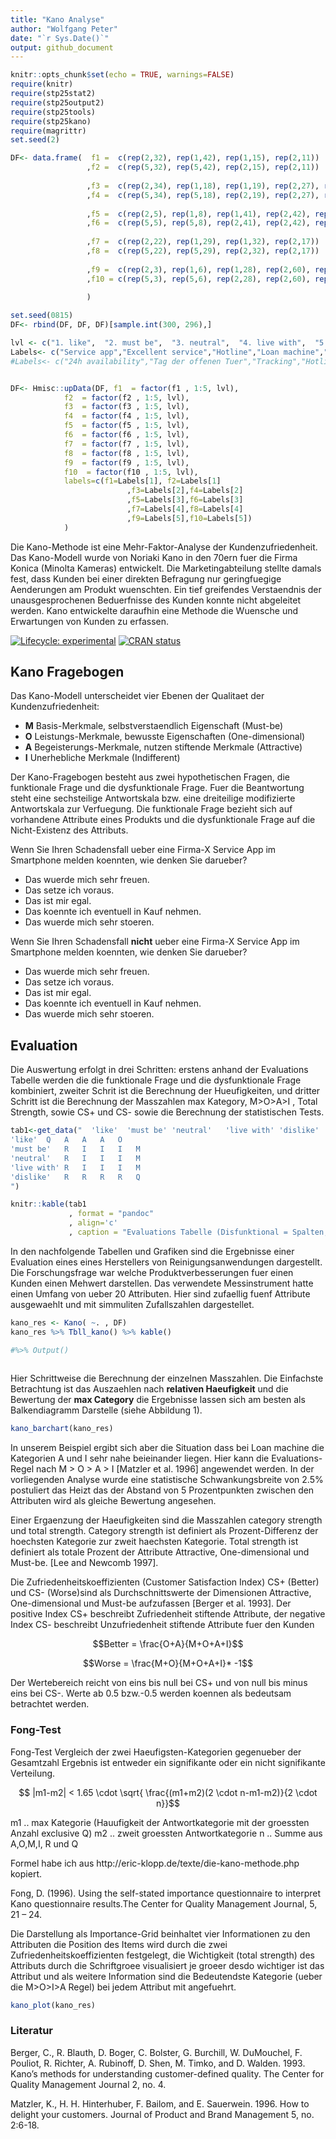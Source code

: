 ```yaml
---
title: "Kano Analyse"
author: "Wolfgang Peter"
date: "`r Sys.Date()`"
output: github_document
---
```


```r
knitr::opts_chunk$set(echo = TRUE, warnings=FALSE)
require(knitr)
require(stp25stat2)
require(stp25output2)
require(stp25tools)
require(stp25kano)
require(magrittr)
set.seed(2)

```



```r
 
DF<- data.frame(  f1 =  c(rep(2,32), rep(1,42), rep(1,15), rep(2,11)) 
                 ,f2 =  c(rep(5,32), rep(5,42), rep(2,15), rep(2,11)) 
                 
                 ,f3 =  c(rep(2,34), rep(1,18), rep(1,19), rep(2,27), rep(2,1), rep(1,1)) 
                 ,f4 =  c(rep(5,34), rep(5,18), rep(2,19), rep(2,27), rep(1,1), rep(1,1)) 
                 
                 ,f5 =  c(rep(2,5), rep(1,8), rep(1,41), rep(2,42), rep(2,2), rep(1,2)) 
                 ,f6 =  c(rep(5,5), rep(5,8), rep(2,41), rep(2,42), rep(1,2), rep(1,2)) 
                 
                 ,f7 =  c(rep(2,22), rep(1,29), rep(1,32), rep(2,17)) 
                 ,f8 =  c(rep(5,22), rep(5,29), rep(2,32), rep(2,17)) 
                 
                 ,f9 =  c(rep(2,3), rep(1,6), rep(1,28), rep(2,60), rep(2,2), rep(1,1)) 
                 ,f10 = c(rep(5,3), rep(5,6), rep(2,28), rep(2,60), rep(1,2), rep(1,1)) 
                 
                 )

set.seed(0815)
DF<- rbind(DF, DF, DF)[sample.int(300, 296),]

lvl <- c("1. like",  "2. must be",  "3. neutral",  "4. live with",  "5. dislike")         
Labels<- c("Service app","Excellent service","Hotline","Loan machine","Ready-to-use return")
#Labels<- c("24h availability","Tag der offenen Tuer","Tracking","Hotline","Service App")


DF<- Hmisc::upData(DF, f1  = factor(f1 , 1:5, lvl), 
            f2  = factor(f2 , 1:5, lvl),
            f3  = factor(f3 , 1:5, lvl),
            f4  = factor(f4 , 1:5, lvl),
            f5  = factor(f5 , 1:5, lvl),
            f6  = factor(f6 , 1:5, lvl),
            f7  = factor(f7 , 1:5, lvl),
            f8  = factor(f8 , 1:5, lvl),
            f9  = factor(f9 , 1:5, lvl),
            f10  = factor(f10 , 1:5, lvl),
            labels=c(f1=Labels[1], f2=Labels[1]
                          ,f3=Labels[2],f4=Labels[2]
                          ,f5=Labels[3],f6=Labels[3]
                          ,f7=Labels[4],f8=Labels[4]
                          ,f9=Labels[5],f10=Labels[5])
            )

```

Die Kano-Methode ist eine Mehr-Faktor-Analyse der Kundenzufriedenheit.
Das Kano-Modell wurde von Noriaki Kano in den 70ern fuer die Firma Konica 
(Minolta Kameras) entwickelt. Die Marketingabteilung stellte damals fest, 
dass Kunden bei einer direkten Befragung nur geringfuegige Aenderungen am 
Produkt wuenschten. Ein tief greifendes Verstaendnis der unausgesprochenen 
Beduerfnisse des Kunden konnte nicht abgeleitet werden.
Kano entwickelte daraufhin eine Methode die Wuensche und Erwartungen 
von Kunden zu erfassen.


<!-- badges: start -->
[![Lifecycle: experimental](https://img.shields.io/badge/lifecycle-experimental-orange.svg)](https://www.tidyverse.org/lifecycle/#experimental)
[![CRAN status](https://www.r-pkg.org/badges/version/stp25stat2)](https://CRAN.R-project.org/package=stp25stat2)
<!-- badges: end -->

## Kano Fragebogen
Das Kano-Modell unterscheidet vier Ebenen der Qualitaet der Kundenzufriedenheit:

- **M** Basis-Merkmale, selbstverstaendlich Eigenschaft (Must-be)
- **O** Leistungs-Merkmale, bewusste Eigenschaften (One-dimensional)
- **A** Begeisterungs-Merkmale, nutzen stiftende Merkmale (Attractive)
- **I** Unerhebliche Merkmale (Indifferent) 
 

Der Kano-Fragebogen besteht aus zwei hypothetischen Fragen, 
die funktionale Frage und die dysfunktionale Frage. Fuer die 
Beantwortung steht eine sechsteilige Antwortskala bzw. eine 
dreiteilige modifizierte Antwortskala zur Verfuegung.
Die funktionale Frage bezieht sich auf vorhandene Attribute 
eines Produkts und die dysfunktionale Frage auf die Nicht-Existenz 
des Attributs.


Wenn Sie Ihren Schadensfall ueber eine Firma-X Service App im 
Smartphone melden koennten, wie denken Sie darueber?

  - Das wuerde mich sehr freuen.
  - Das setze ich voraus.
  - Das ist mir egal.
  - Das koennte ich eventuell in Kauf nehmen.
  - Das wuerde mich sehr stoeren.

Wenn Sie Ihren Schadensfall **nicht** ueber eine Firma-X Service 
App im Smartphone melden koennten, wie denken Sie darueber?

  - Das wuerde mich sehr freuen.
  - Das setze ich voraus.
  - Das ist mir egal.
  - Das koennte ich eventuell in Kauf nehmen.
  - Das wuerde mich sehr stoeren.



## Evaluation 
Die Auswertung erfolgt in drei Schritten: erstens anhand der Evaluations Tabelle 
werden die die funktionale Frage und die dysfunktionale Frage kombiniert, 
zweiter Schrit ist die Berechnung der Hueufigkeiten, und dritter Schritt ist 
die Berechnung der Masszahlen max Kategory, M>O>A>I , Total Strength, sowie 
CS+ und CS- sowie die Berechnung der statistischen Tests.

```r
 

tab1<-get_data("  'like'  'must be'	'neutral'	'live with'	'dislike'
'like'	Q	A	A	A	O
'must be'	R	I	I	I	M
'neutral'	R	I	I	I	M
'live with'	R	I	I	I	M
'dislike'	R	R	R	R	Q
")

knitr::kable(tab1
             , format = "pandoc"
             , align='c'
             , caption = "Evaluations Tabelle (Disfunktional = Spalten, Funktional = Zeilen)" )
```


In den nachfolgende Tabellen und Grafiken sind die Ergebnisse einer Evaluation eines eines Herstellers von Reinigungsanwendungen dargestellt. Die Forschungsfrage war welche Produktverbesserungen fuer einen Kunden einen Mehwert darstellen. Das verwendete Messinstrument hatte einen Umfang von ueber 20 Attributen. Hier sind zufaellig fuenf Attribute ausgewaehlt und mit simmuliten Zufallszahlen dargestellet.


```r
kano_res <- Kano( ~. , DF)
kano_res %>% Tbll_kano() %>% kable()

#%>% Output()
 
```

 


Hier Schrittweise die Berechnung der einzelnen Masszahlen.
Die Einfachste Betrachtung ist das Auszaehlen nach **relativen Haeufigkeit** und 
die Bewertung der **max Category** die Ergebnisse lassen sich am besten als Balkendiagramm Darstelle (siehe Abbildung 1).

 

 
```r
kano_barchart(kano_res)
```

In unserem Beispiel ergibt sich aber die Situation dass bei Loan machine die Kategorien A und I sehr nahe beieinander liegen. Hier kann die Evaluations-Regel nach M > O > A > I [Matzler et al. 1996] angewendet werden. In der vorliegenden Analyse wurde eine statistische Schwankungsbreite von 2.5% postuliert das Heizt das der Abstand von 5 Prozentpunkten zwischen den Attributen wird als gleiche Bewertung angesehen.

Einer Ergaenzung der Haeufigkeiten sind die Masszahlen category strength und total strength. Category strength ist definiert als Prozent-Differenz der hoechsten Kategorie zur zweit haechsten Kategorie. Total strength ist definiert als totale Prozent der Attribute Attractive, One-dimensional und Must-be. [Lee and Newcomb 1997].

Die Zufriedenheitskoeffizienten (Customer Satisfaction Index) CS+ (Better) und CS- (Worse)sind als Durchschnittswerte der Dimensionen Attractive, One-dimensional und Must-be aufzufassen [Berger et al. 1993]. Der positive Index CS+ beschreibt Zufriedenheit stiftende Attribute, der negative Index CS- beschreibt Unzufriedenheit stiftende Attribute fuer den Kunden

 
$$Better = \frac{O+A}{M+O+A+I}$$

$$Worse = \frac{M+O}{M+O+A+I}* -1$$

Der Wertebereich reicht von eins bis null bei CS+ und von null bis minus eins bei CS-. Werte ab 0.5 bzw.-0.5 werden koennen als bedeutsam betrachtet werden.




### Fong-Test
  Fong-Test Vergleich der zwei Haeufigsten-Kategorien gegenueber der Gesamtzahl 
  Ergebnis ist entweder ein signifikante oder ein nicht signifikante Verteilung.
  
  $$ |m1-m2|  < 1.65 \cdot \sqrt{ \frac{(m1+m2)(2 \cdot n-m1-m2)}{2 \cdot n}}$$
  
  m1 .. max Kategorie  (Hauufigkeit der Antwortkategorie mit der groessten Anzahl exclusive Q)
  m2 .. zweit groessten Antwortkategorie
  n .. Summe aus A,O,M,I, R und Q
  
  Formel habe ich aus http://eric-klopp.de/texte/die-kano-methode.php kopiert.
  
  Fong, D. (1996). Using the self-stated importance questionnaire to interpret Kano questionnaire results.The Center for Quality Management Journal, 5, 21 – 24.
  




 Die Darstellung als Importance-Grid beinhaltet  vier Informationen zu den
 Attributen die Position des Items wird durch die zwei 
 Zufriedenheitskoeffizienten festgelegt, die Wichtigkeit (total strength) 
 des Attributs durch die Schriftgroee visualisiert je groeer desdo wichtiger 
 ist das Attribut und als weitere Information sind die Bedeutendste Kategorie
 (ueber die M>O>I>A Regel) bei jedem Attribut mit angefuehrt.






```r

kano_plot(kano_res)

```



### Literatur

Berger, C., R. Blauth, D. Boger, C. Bolster, G. Burchill, W. DuMouchel,
F. Pouliot, R. Richter, A. Rubinoff, D. Shen, M. Timko, and D. Walden.
1993. Kano's methods for understanding customer-defined quality.
The Center for Quality Management Journal 2, no. 4.

Matzler, K., H. H. Hinterhuber, F. Bailom, and E. Sauerwein.
1996. How to delight your customers.  Journal of Product and
Brand Management 5, no. 2:6-18.


